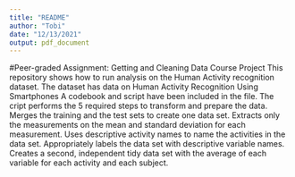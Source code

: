---
title: "README"
author: "Tobi"
date: "12/13/2021"
output: pdf_document
---

#Peer-graded Assignment: Getting and Cleaning Data Course Project
This repository shows how to run analysis on the Human Activity recognition dataset. The dataset has data on Human Activity Recognition Using Smartphones A codebook and script have been included in the file.  The cript performs the 5 required steps to transform and prepare the data. Merges the training and the test sets to create one data set. Extracts only the measurements on the mean and standard deviation for each measurement. Uses descriptive activity names to name the activities in the data set.  Appropriately labels the data set with descriptive variable names. Creates a second, independent tidy data set with the average of each variable for each activity and each subject.
